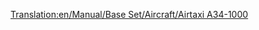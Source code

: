 [[Translation:en/Manual/Base Set/Aircraft/Airtaxi A34-1000]]
{{en/Manual/Base Set/Aircraft/Aircraft|Cost=$65,624
|Speed=947 kph (592 MPH)
|Annual=$7,312
|Designed=2000
|Lifespan=25
|Capacity=75 passengers & 10 bags of mail
|Description=First "Futuristic" plane. Fictional, but apparently designed by Airtaxi/Airbus.
|Real-life=Fictional
}}